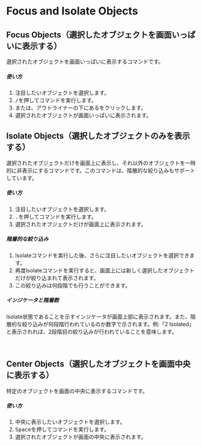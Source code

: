 
# Focus and Isolate Objects

## Focus Objects（選択したオブジェクトを画面いっぱいに表示する）

選択されたオブジェクトを画面いっぱいに表示するコマンドです。

<Reference shortcut="/ (Slash)" command="Viewport: Focus" button="" />

##### 使い方
1. 注目したいオブジェクトを選択します。
2. <kbd>/</kbd>を押してコマンドを実行します。
3. または、アウトライナーの下にある<ButtonIcon type="button-focus" />をクリックします。
4. 選択されたオブジェクトが画面いっぱいに表示されます。

## Isolate Objects（選択したオブジェクトのみを表示する）

選択されたオブジェクトだけを画面上に表示し、それ以外のオブジェクトを一時的に非表示にするコマンドです。このコマンドは、階層的な絞り込みもサポートしています。

<Reference shortcut=". (Period)" command="Isolate" button="" />

##### 使い方
1. 注目したいオブジェクトを選択します。
2. <kbd>.</kbd>を押してコマンドを実行します。
3. 選択されたオブジェクトだけが画面上に表示されます。

##### 階層的な絞り込み
1. Isolateコマンドを実行した後、さらに注目したいオブジェクトを選択できます。
2. 再度Isolateコマンドを実行すると、画面上には新しく選択したオブジェクトだけが絞り込まれて表示されます。
3. この絞り込みは何段階でも行うことができます。

##### インジケータと階層数
Isolate状態であることを示すインジケータが画面上部に表示されます。また、階層的な絞り込みが何段階行われているのか数字で示されます。例:「2 Isolated」と表示されれば、2段階目の絞り込みが行われていることを意味します。

<br/>
<VideoPlayer fileName="isolate"/>


## Center Objects（選択したオブジェクトを画面中央に表示する）

特定のオブジェクトを画面の中央に表示するコマンドです。

<Reference shortcut="Space" command="Viewport: Navigate To selection" button="" />

##### 使い方
1. 中央に表示したいオブジェクトを選択します。
2. <kbd>Space</kbd>を押してコマンドを実行します。
3. 選択されたオブジェクトが画面の中央に表示されます。












